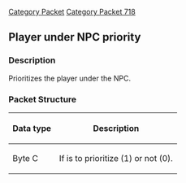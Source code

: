 [[Category Packet]]
[[Category Packet 718]]
{{packet|name=Player under NPC priority|description=Prioritizes the player under the NPC.|opcode=6|type=Fixed|length=1|revision=718}}
== Player under NPC priority ==

=== Description ===

Prioritizes the player under the NPC.

=== Packet Structure ===

{| border=2
! Data type
! Description
|-
| Byte C || If is to prioritize (1) or not (0).
|}